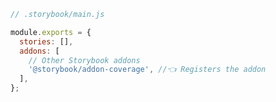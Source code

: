 ```js
// .storybook/main.js

module.exports = {
  stories: [],
  addons: [
    // Other Storybook addons
    '@storybook/addon-coverage', //👈 Registers the addon
  ],
};
```
